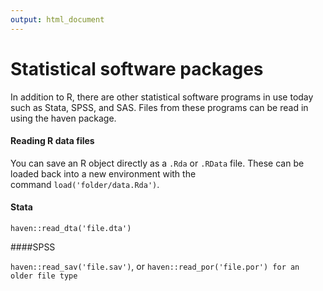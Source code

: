 ```yaml
---
output: html_document
---
```


# Statistical software packages

In addition to R, there are other statistical software programs in use today such as Stata, SPSS, and SAS. Files from these programs can be read in using the haven package.

#### Reading R data files

You can save an R object directly as a `.Rda` or `.RData` file. These can be loaded back into a new environment with the command `load('folder/data.Rda')`.

#### Stata

`haven::read_dta('file.dta')`

####SPSS

`haven::read_sav('file.sav')`, or `haven::read_por('file.por') for an older file type`